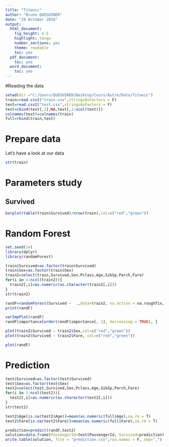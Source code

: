 ```yaml
---
title: "Titanic"
author: "Bruno QUEGUINER"
date: "29 October 2016"
output:
  html_document:
    fig_height: 4.5
    highlight: tango
    number_sections: yes
    theme: readable
    toc: yes
  pdf_document:
    toc: yes
  word_document:
    toc: yes
---
```


#Reading the data


```r
setwd(dir ="C:/Users/QUEGUINER/Desktop/Cours/Autre/Data/Titanic")
train=read.csv2("train.csv",stringsAsFactors = F)
test=read.csv2("test.csv",stringsAsFactors = F)
test=cbind(test[,1],NA,test[,2:ncol(test)])
colnames(test)=colnames(train)
full=rbind(train,test)
```

# Prepare data
Let's have a look at our data
```r
str(train)

```


# Parameters study

## Survived


```r
barplot(table(train$Survived)/nrow(train),col=c("red","green"))
```


# Random Forest

```r
set.seed(14)
library(dplyr)
library(randomForest)

train$Survived=as.factor(train$Survived)
train$Sex=as.factor(train$Sex)
train2=select(train,Survived,Sex,Pclass,Age,SibSp,Parch,Fare)
for(i in 3:ncol(train2)){
  train2[,i]=as.numeric(as.character(train2[,i]))
}
str(train2)

randF=randomForest(Survived ~  .,data=train2, na.action = na.roughfix, ntree=50)
print(randF)

varImpPlot(randF)
randF$importance[order(randF$importance[, 1], decreasing = TRUE), ]

plot(train2$Survived ~ train2$Sex,col=c("red","green"))
plot(train2$Survived ~ train2$Fare, col=c("red","green"))

plot(randF)

```

# Prediction

```r
test$Survived=as.factor(test$Survived)
test$Sex=as.factor(test$Sex)
test2=select(test,Survived,Sex,Pclass,Age,SibSp,Parch,Fare)
for(i in 3:ncol(test2)){
  test2[,i]=as.numeric(as.character(test2[,i]))
}
str(test2)

test2$Age[is.na(test2$Age)]=mean(as.numeric(full$Age),na.rm = T)
test2$Fare[is.na(test2$Fare)]=mean(as.numeric(full$Fare),na.rm = T)

prediction=predict(randF,test2)
solution=data.frame(PassengerId=test$PassengerId, Survived=prediction)
write.table(solution, file = "prediction.csv",row.names = F, sep=",")
```

